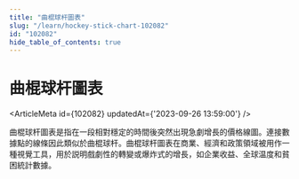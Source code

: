 ```yaml
---
title: "曲棍球杆圖表"
slug: "/learn/hockey-stick-chart-102082"
id: "102082"
hide_table_of_contents: true
---
```



# 曲棍球杆圖表

<ArticleMeta id={102082} updatedAt={'2023-09-26 13:59:00'} />
<div className='border-solid border-b border-t-0 my-4 border-[var(--ifm-color-gray-300)]' />

曲棍球杆圖表是指在一段相對穩定的時間後突然出現急劇增長的價格線圖。連接數據點的線條因此類似於曲棍球杆。曲棍球杆圖表在商業、經濟和政策領域被用作一種視覺工具，用於説明戲劇性的轉變或爆炸式的增長，如企業收益、全球温度和貧困統計數據。
